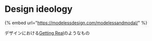 # Design ideology

{% embed url="https://modelessdesign.com/modelessandmodal/" %}

デザインにおける[Getting Real](https://wiki.nitaking.dev/thoughts/Getting-Real)のようなもの
